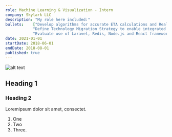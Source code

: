 ```yaml
---
role: Machine Learning & Visualization - Intern 
company: Skylark LLC
description: "My role here included:" 
bullets:    ["Develop algorithms for accurate ETA calculations and Real-Time tracking of B2B fleet vehicles.",
            "Define Technology Migration Strategy to enable integrated business operating systems",
            "Evaluate use of Laravel, Redis, Node.js and React frameworks for web applications",]
date: 2021-01-01
startDate: 2018-06-01
endDate: 2018-08-01
published: true 
---
```

![alt text](img.jpg "Title")
## Heading 1
### Heading 2

Loremipsum dolor sit amet, consectet.

1. One
2. Two
3. Three.
 